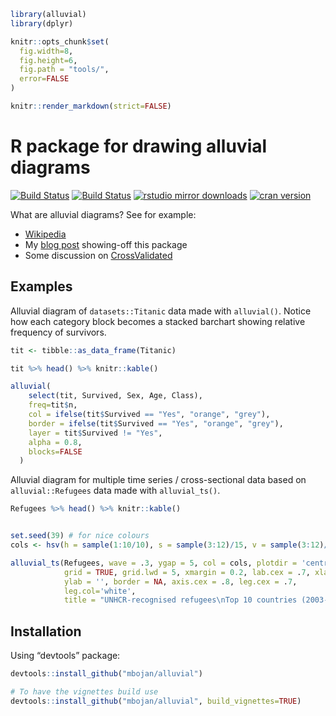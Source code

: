```r
library(alluvial)
library(dplyr)

knitr::opts_chunk$set(
  fig.width=8,
  fig.height=6,
  fig.path = "tools/",
  error=FALSE
)

knitr::render_markdown(strict=FALSE)
```



# R package for drawing alluvial diagrams

[![Build Status](https://travis-ci.org/mbojan/alluvial.png?branch=master)](https://travis-ci.org/mbojan/alluvial)
[![Build Status](https://ci.appveyor.com/api/projects/status/hrdxlyd9pb5penpd?svg=true)](https://ci.appveyor.com/project/mbojan/alluvial)
[![rstudio mirror downloads](http://cranlogs.r-pkg.org/badges/alluvial?color=2ED968)](http://cranlogs.r-pkg.org/)
[![cran version](http://www.r-pkg.org/badges/version/alluvial)](https://cran.r-project.org/package=alluvial)


What are alluvial diagrams? See for example:

* [Wikipedia](http://en.wikipedia.org/wiki/Alluvial_diagram)
* My [blog post](http://bc.bojanorama.pl/2014/03/alluvial-diagrams) showing-off this package
* Some discussion on [CrossValidated](http://stats.stackexchange.com/questions/12029/is-it-possible-to-create-parallel-sets-plot-using-r)


## Examples

Alluvial diagram of `datasets::Titanic` data made with `alluvial()`. Notice how each category block becomes a stacked barchart showing relative frequency of survivors.

```r
tit <- tibble::as_data_frame(Titanic)

tit %>% head() %>% knitr::kable()

alluvial(
    select(tit, Survived, Sex, Age, Class),
    freq=tit$n,
    col = ifelse(tit$Survived == "Yes", "orange", "grey"),
    border = ifelse(tit$Survived == "Yes", "orange", "grey"),
    layer = tit$Survived != "Yes",
    alpha = 0.8,
    blocks=FALSE
  )
```





Alluvial diagram for multiple time series / cross-sectional data based on `alluvial::Refugees` data made with `alluvial_ts()`.

```r
Refugees %>% head() %>% knitr::kable()


set.seed(39) # for nice colours
cols <- hsv(h = sample(1:10/10), s = sample(3:12)/15, v = sample(3:12)/15)

alluvial_ts(Refugees, wave = .3, ygap = 5, col = cols, plotdir = 'centred', alpha=.9,
            grid = TRUE, grid.lwd = 5, xmargin = 0.2, lab.cex = .7, xlab = '',
            ylab = '', border = NA, axis.cex = .8, leg.cex = .7,
            leg.col='white', 
            title = "UNHCR-recognised refugees\nTop 10 countries (2003-13)\n")
```



## Installation

Using "devtools" package:

``` r
devtools::install_github("mbojan/alluvial")

# To have the vignettes build use
devtools::install_github("mbojan/alluvial", build_vignettes=TRUE)
```
